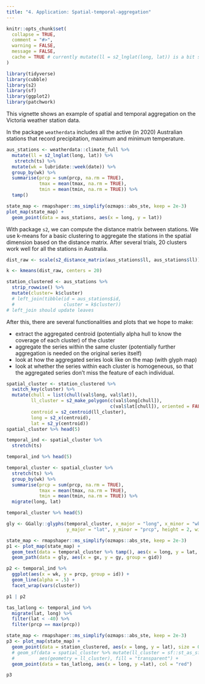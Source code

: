 ```yaml
---
title: "4. Application: Spatial-temporal-aggregation"
---
```


```r
knitr::opts_chunk$set(
  collapse = TRUE,
  comment = "#>",
  warning = FALSE, 
  message = FALSE,
  cache = TRUE # currently mutate(ll = s2_lnglat(long, lat)) is a bit slow
)
```

```r
library(tidyverse)
library(cubble)
library(s2)
library(sf)
library(ggplot2)
library(patchwork)
```

This vignette shows an example of spatial and temporal aggregation on the Victoria weather station data.

In the package `weatherdata` includes all the active (in 2020) Australian stations that record precipitation, maximum and minimum temperature. 

```r
aus_stations <- weatherdata::climate_full %>% 
  mutate(ll = s2_lnglat(long, lat)) %>% 
   stretch(ts) %>% 
  mutate(wk = lubridate::week(date)) %>% 
  group_by(wk) %>% 
  summarise(prcp = sum(prcp, na.rm = TRUE), 
            tmax = mean(tmax, na.rm = TRUE),
            tmin = mean(tmin, na.rm = TRUE)) %>% 
  tamp()

state_map <- rmapshaper::ms_simplify(ozmaps::abs_ste, keep = 2e-3)
plot_map(state_map) +
  geom_point(data = aus_stations, aes(x = long, y = lat))
```

With package `s2`, we can compute the distance matrix between stations. We use k-means for a basic clustering to aggregate the stations in the spatial dimension based on the distance matrix. After several trials, 20 clusters work well for all the stations in Australia.

```r
dist_raw <- scale(s2_distance_matrix(aus_stations$ll, aus_stations$ll))

k <- kmeans(dist_raw, centers = 20)

station_clustered <- aus_stations %>% 
  strip_rowwise() %>% 
  mutate(cluster= k$cluster)
  # left_join(tibble(id = aus_stations$id,
  #                  cluster = k$cluster))
# left_join should update leaves
```

After this, there are several functionalities and plots that we hope to make: 

  - extract the aggregated centroid (potentially alpha hull to know the coverage of each cluster) of the cluster
  - aggregate the series within the same cluster (potentially further aggregation is needed on the original series itself)
  - look at how the aggregated series look like on the map (with glyph map)
  - look at whether the series within each cluster is homogeneous, so that the aggregated series don't miss the feature of each individual.

```r
spatial_cluster <- station_clustered %>% 
  switch_key(cluster) %>% 
  mutate(chull = list(chull(val$long, val$lat)),
         ll_cluster = s2_make_polygon(c(val$long[chull]), 
                                      c(val$lat[chull]), oriented = FALSE),
         centroid = s2_centroid(ll_cluster),
         long = s2_x(centroid),
         lat = s2_y(centroid)) 
spatial_cluster %>% head(5)
```

```r
temporal_ind <- spatial_cluster %>% 
  stretch(ts)

temporal_ind %>% head(5)
```

```r
temporal_cluster <- spatial_cluster %>% 
  stretch(ts) %>% 
  group_by(wk) %>% 
  summarise(prcp = sum(prcp, na.rm = TRUE), 
            tmax = mean(tmax, na.rm = TRUE),
            tmin = mean(tmin, na.rm = TRUE)) %>% 
  migrate(long, lat)

temporal_cluster %>% head(5)
```

```r
gly <- GGally::glyphs(temporal_cluster, x_major = "long", x_minor = "wk",
                      y_major = "lat", y_minor = "prcp", height = 2, width = 4)

state_map <- rmapshaper::ms_simplify(ozmaps::abs_ste, keep = 2e-3)
p1 <- plot_map(state_map) + 
  geom_text(data = temporal_cluster %>% tamp(), aes(x = long, y = lat, label = cluster)) + 
  geom_path(data = gly, aes(x = gx, y = gy, group = gid))

p2 <- temporal_ind %>% 
  ggplot(aes(x = wk, y = prcp, group = id)) + 
  geom_line(alpha = .5) + 
  facet_wrap(vars(cluster))

p1 | p2
```

```r
tas_latlong <- temporal_ind %>% 
  migrate(lat, long) %>% 
  filter(lat < -40) %>% 
  filter(prcp == max(prcp))

state_map <- rmapshaper::ms_simplify(ozmaps::abs_ste, keep = 2e-3)
p3 <- plot_map(state_map) + 
  geom_point(data = station_clustered, aes(x = long, y = lat), size = 0.5) + 
  # geom_sf(data = spatial_cluster %>% mutate(ll_cluster = sf::st_as_sfc(ll_cluster)), 
  #         aes(geometry = ll_cluster), fill = "transparent") + 
  geom_point(data = tas_latlong, aes(x = long, y =lat), col = "red")

p3  
```
